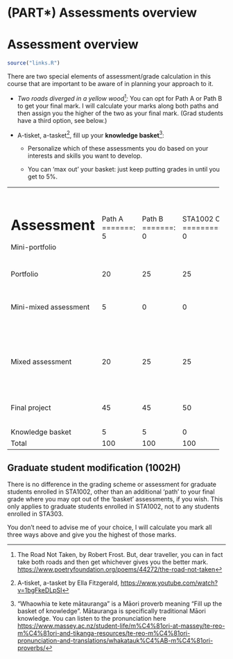 # (PART\*) Assessments overview {.unnumbered}

# Assessment overview {#assessmentsoverview}

```r
source("links.R")
```

There are two special elements of assessment/grade calculation in this course that are important to be aware of in planning your approach to it.

-   *Two roads diverged in a yellow wood*[^assessments-1]*:* You can opt for Path A or Path B to get your final mark. I will calculate your marks along both paths and then assign you the higher of the two as your final mark. (Grad students have a third option, see below.)

-   A-tisket, a-tasket[^assessments-2], fill up your **knowledge basket**[^assessments-3]:

    -   Personalize which of these assessments you do based on your interests and skills you want to develop.

    -   You can 'max out' your basket: just keep putting grades in until you get to 5%.

[^assessments-1]: The Road Not Taken, by Robert Frost. But, dear traveller, you can in fact take both roads and then get whichever gives you the better mark. <https://www.poetryfoundation.org/poems/44272/the-road-not-taken>

[^assessments-2]: A-tisket, a-tasket by Ella Fitzgerald, <https://www.youtube.com/watch?v=1bgFkeDLpSI>

[^assessments-3]: "Whaowhia te kete mātauranga" is a Māori proverb meaning "Fill up the basket of knowledge". Mātauranga is specifically traditional Māori knowledge. You can listen to the pronunciation here <https://www.massey.ac.nz/student-life/m%C4%81ori-at-massey/te-reo-m%C4%81ori-and-tikanga-resources/te-reo-m%C4%81ori-pronunciation-and-translations/whakatauk%C4%AB-m%C4%81ori-proverbs/>

+-----------------------+--------+--------+--------------+-----------------------------------------+
| Assessment            | Path A | Path B | STA1002 ONLY | Due dates                               |
+=======================+=======:+=======:+=============:+=========================================+
| Mini-portfolio        | 5      | 0      | 0            | Feb 3                                   |
+-----------------------+--------+--------+--------------+-----------------------------------------+
| Portfolio             | 20     | 25     | 25           | Feb 7                                   |
+-----------------------+--------+--------+--------------+-----------------------------------------+
| Mini-mixed assessment | 5      | 0      | 0            | Mar 9 (12-hour assessment window, 8:00 a.m.–8:00 p.m. ET)                                |
+-----------------------+--------+--------+--------------+-----------------------------------------+
| Mixed assessment      | 20     | 25     | 25           | Mar 16 (12-hour assessment window, 8:00 a.m.–8:00 p.m. ET)                             |
+-----------------------+--------+--------+--------------+-----------------------------------------+
| Final project         | 45     | 45     | 50           | Apr 7 (2% pt bonus) \| Apr 11 (no bonus |
+-----------------------+--------+--------+--------------+-----------------------------------------+
| Knowledge basket      | 5      | 5      | 0            | Multiple                                |
+-----------------------+--------+--------+--------------+-----------------------------------------+
| Total                 | 100    | 100    | 100          |                                         |
+-----------------------+--------+--------+--------------+-----------------------------------------+

## Graduate student modification (1002H)

There is no difference in the grading scheme or assessment for graduate students enrolled in STA1002, other than an additional 'path' to your final grade where you may opt out of the 'basket' assessments, if you wish. This only applies to graduate students enrolled in STA1002, not to any students enrolled in STA303.

You don't need to advise me of your choice, I will calculate you mark all three ways above and give you the highest of those marks.
